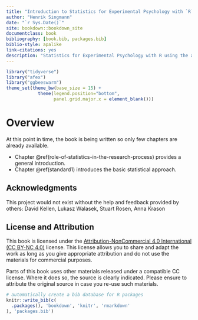 ```yaml
---
title: "Introduction to Statistics for Experimental Psychology with `R`"
author: "Henrik Singmann"
date: "`r Sys.Date()`"
site: bookdown::bookdown_site
documentclass: book
bibliography: [book.bib, packages.bib]
biblio-style: apalike
link-citations: yes
description: "Statistics for Experimental Psychology with R using the afex package."
---
```


```r
library("tidyverse")
library("afex")
library("ggbeeswarm")
theme_set(theme_bw(base_size = 15) + 
            theme(legend.position="bottom", 
                  panel.grid.major.x = element_blank()))
```

# Overview

At this point in time, the book is being written so only few chapters are already available.

-   Chapter \@ref(role-of-statistics-in-the-research-process) provides a general introduction.
-   Chapter \@ref(standard1) introduces the basic statistical approach.

## Acknowledgments

This project would not exist without the help and feedback provided by others: David Kellen, Lukasz Walasek, Stuart Rosen, Anna Krason

## License and Attribution

This book is licensed under the [Attribution-NonCommercial 4.0 International (CC BY-NC 4.0)](https://creativecommons.org/licenses/by-nc/4.0/) license. This license allows you to share and adapt the work as long as you give appropriate attribution and do not use the materials for commercial purposes.

Parts of this book uses other materials released under a compatible CC license. Where it does so, the source is clearly indicated. Please ensure to attribute the original source in case you re-use such materials. 


```r
# automatically create a bib database for R packages
knitr::write_bib(c(
  .packages(), 'bookdown', 'knitr', 'rmarkdown'
), 'packages.bib')
```
